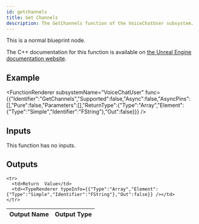 ```yaml
---
id: getchannels
title: Get Channels
description: The GetChannels function of the VoiceChatUser subsystem.
---
```



This is a normal blueprint node.

The C++ documentation for this function is available on [the Unreal Engine documentation website](https://dev.epicgames.com/documentation/en-us/unreal-engine/voice-chat-interface-in-unreal-engine).

## Example

<FunctionRenderer subsystemName="VoiceChatUser" func={{"Identifier":"GetChannels","Supported":false,"Async":false,"AsyncPins":[],"Pure":false,"Parameters":[],"ReturnType":{"Type":"Array","Element":{"Type":"Simple","Identifier":"FString"},"Out":false}}} />

## Inputs

This function has no inputs.

## Outputs


<table>
  <thead>
    <tr>
      <th>Output Name</th>
      <th>Output Type</th>
    </tr>
  </thead>
  <tbody>
    
    <tr>
      <td>Return  Value</td>
      <td><TypeRenderer typeInfo={{"Type":"Array","Element":{"Type":"Simple","Identifier":"FString"},"Out":false}} /></td>
    </tr>
  </tbody>
</table>



